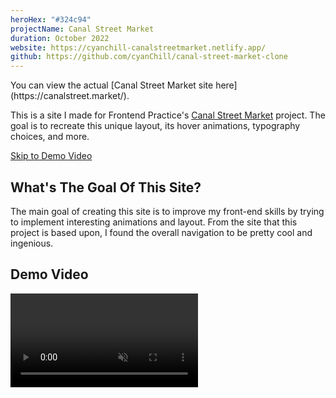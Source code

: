 ```yaml
---
heroHex: "#324c94"
projectName: Canal Street Market
duration: October 2022
website: https://cyanchill-canalstreetmarket.netlify.app/
github: https://github.com/cyanChill/canal-street-market-clone
---
```


<MdxNotice>
  You can view the actual [Canal Street Market site
  here](https://canalstreet.market/).
</MdxNotice>

This is a site I made for Frontend Practice's [Canal Street Market](https://www.frontendpractice.com/projects/canal-street-market) project. The goal is to recreate this unique layout, its hover animations, typography choices, and more.

<a href="#demo-video">Skip to Demo Video</a>

## What's The Goal Of This Site?

The main goal of creating this site is to improve my front-end skills by trying to implement interesting animations and layout. From the site that this project is based upon, I found the overall navigation to be pretty cool and ingenious.

## Demo Video

<video src="/projects/canal-street-market/demo.mp4" controls muted />

## Building The Site

### Setup

For recreating this website, I used React to do so as I noticed multiple components that seemed to be reused throughout the different pages the site has. For instance, the contact form along with the navigation "tabs" are reused throughout the 4 main pages.

<ImageViewer
  images={[
    {
      url: "/projects/canal-street-market/reusable-component-1.webp",
      alt: 'The contact form found on the "About" page.',
    },
    {
      url: "/projects/canal-street-market/reusable-component-2.webp",
      alt: 'The same contact form found on the "Food" page.',
    },
    {
      url: "/projects/canal-street-market/reusable-component-3.webp",
      alt: 'The desktop "tabs" for navigating between the pages have a reusable style.',
    },
    {
      url: "/projects/canal-street-market/reusable-component-4.webp",
      alt: 'The mobile "tabs" follow a similar reusable pattern.',
    },
  ]}
/>

I utilized a file containing an array containing the content necessary for each of the navigation tabs including the displayed route name and information used for timing the animations. In addition, I also decided to use TypeScript in this application to get more experience with it.

### Challenge 1: Navigation Animations

One of the cool animations is when we click on a navigation tab, the content of the current page fades out, followed by the tab we clicked expanding, with its content then appearing. It'll probably be easier if we used an animation library, but I wanted to code this from scratch. When playing around with the animations, I noticed that once we click on a navigation tab, the animation has to finish playing out before we can select a new tab and trigger its animation. However, I want to be able to switch tabs when a tab is mid-way in its animation before it's completion (when it's near "completion", I want to prevent the user from being able to change tabs - any time before this phase, the user is allowed to switch tabs).

To this, I decided to create a global context which keeps track of the current tab & URL route, whether a navigation animation was in progress, and provide a function (`nextRoute()`) to trigger the animation and do the navigating instead of relying on an anchor element. What this `nextRoute()` function does is set a timeout for 500ms to allow for the content fade-out animation to occur. I added a clause that allows the timeout to be reset if we want to navigate to a different page prior to the "completion" period mentioned. After the 500ms, the actual page navigation will occur through using React Router's `useNavigate()` hook and then, we enter the "completion" period. Since we used the `useNavigate()` hook to transition to a new page, we can use the `useLocation()` hook to allow us to lock the `nextRoute()` function and prevent us from navigation to a new page until the "completion" period is over. Essentially, we have a `useEffect()` listen to when the location of the site changes, which then sets a state, `canSwitch` to `false`, which prevents the `nextRoute()` function from doing it's logic. This useEffect contains a timeout to eventually set `canSwitch` and `inProgress` to its opposite values (which allows the `nextRoute()` function to be once again used).

Our navigation tab components will then take that data from the context and apply the class which triggers the animation and gives what we see on my clone.

### Resize Context

From reviewing my code in the present, this seems entirely unnecessary. This is only used in `App.tsx` file and is only used to toggle some margin on a container which can be replaced with just a `@media` query. If I rethink why I could have created this, I believed I used something similar in my **Doelist** project for the navigation bar, which would compress the bar from its expanded form which showed the icon and icon label.

### "FadeIn" Animation Wrapper Component

This was a component I created to add a fade-in animation, which changed the opacity of an element from 0 to 1. In my current perspective, this seems kind of useless, but I can see why it may be helpful as we may want to add an optional delay to an animation, which is annoying to hardcode. This component gives accepts props to manipulate the delay and duration of the fade-in animation, which gives an alternative interface of doing this animation styling.

### Conclusion

The overall difficult part with this website is figuring out how the navigation animation is done and how we can clone it to the best of our abilities.

## Overall Learnings

1. Creating a complex navigation animation.
2. Gaining more experience with TypeScript.
